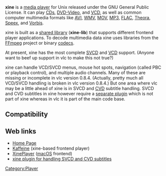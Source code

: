 {{website|Xine|http://www.xinehq.de}}
{{open}}

'''xine''' is a [[media player]] for Unix released under the GNU General Public License. It can play [[CD]]s, [[DVD|DVD-Video]], and [[VCD]], as well as common computer multimedia formats like [[AVI]], [[WMV]], [[MOV]], [[MP3]], [[FLAC]], [[Theora]], [[Speex]], and [[Vorbis]].

xine is built as a [[library|shared library]] ('''xine-lib''') that supports different frontend player applications. To decode multimedia data xine uses libraries from the [[FFmpeg]] project or binary [[codec]]s.

At present, xine has the most complete [[SVCD]] and [[VCD]] support. (Anyone want to beef up support in vlc to make this not true?)

xine can handle VCD/SVCD menus, mouse hot spots, navigation (called PBC or playback control), and multiple audio channels. Many of these are missing or incomplete in vlc version 0.8.4. (Actually, pretty much all VCD/SVCD handling is broken in vlc version 0.8.4.) But one area where vlc may be a little ahead of xine is in SVCD and [[CVD]] subtitle handling. SVCD and CVD subtitles in xine however require a [http://subhandler.sourceforge.net separate plugin] which is not part of xine whereas in vlc it is part of the main code base.

== Compatibility ==
{{compat}}

== Web links ==
* [http://xinehq.de/ Home Page]
* [http://kaffeine.sourceforge.net/ Kaffeine] (xine-based frontend player)
* [http://xineplayer.berlios.de/ XinePlayer] ([[macOS]] frontend)
* [http://subhandler.sourceforge.net/ xine plugin for handling SVCD and CVD subtitles]

[[Category:Player]]